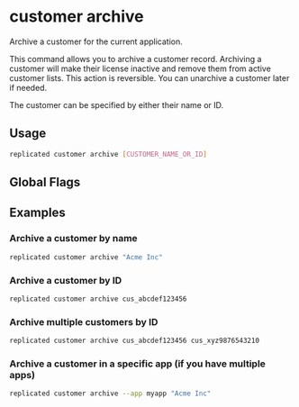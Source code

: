 
# customer archive

Archive a customer for the current application.

This command allows you to archive a customer record. Archiving a customer
will make their license inactive and remove them from active customer lists.
This action is reversible. You can unarchive a customer later if needed.

The customer can be specified by either their name or ID.

## Usage
```bash
replicated customer archive [CUSTOMER_NAME_OR_ID]
```

## Global Flags

<GlobalFlags/>

## Examples

### Archive a customer by name
```bash
replicated customer archive "Acme Inc"
```

### Archive a customer by ID
```bash
replicated customer archive cus_abcdef123456
```

### Archive multiple customers by ID
```bash
replicated customer archive cus_abcdef123456 cus_xyz9876543210
```

### Archive a customer in a specific app (if you have multiple apps)
```bash
replicated customer archive --app myapp "Acme Inc"
```